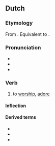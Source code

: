 ==Dutch==

===Etymology===
From {{inh|nl|dum|aenbidden}}. Equivalent to {{affix|nl|aan-|bidden}}.

===Pronunciation===
* {{IPA|nl|/aːmˈbɪdə(n)/}}
* {{audio|nl|Nl-aanbidden.ogg|audio}}
* {{hyphenation|nl|aan|bid|den}}

===Verb===
{{nl-verb}}

# {{lb|nl|transitive}} to [[worship]], [[adore]]

====Inflection====
{{nl-conj-st|class=5|pref=aan|bid|bad|beden|bidde|bade|baadt}}

====Derived terms====
* {{l|nl|aanbidder}}
* {{l|nl|aanbidding}}
* {{l|nl|aanbidster}}
